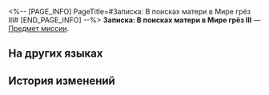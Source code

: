 <%-- [PAGE_INFO]
PageTitle=#Записка: В поисках матери в Мире грёз III#
[END_PAGE_INFO] --%>
{{Предмет Инфобокс
|id          = 140427
|Изображение = Предмет Записи.png
|Тип         = Предмет миссии
|Инвентарь   = Миссии
|Редкость    = 3
|Эффект      = 
|Описание    = На Границе грёз вы снова встречаетесь с отцом и дочерью. Несмотря на все усилия, им ещё предстоит найти Шарлотту. Однако они узнали, что лучшие художники Пенаконии часто собираются в «Грёзах». В отеле Мира грёз сейчас идёт ремонт, но они, похоже, полны решимости туда попасть...
}}
'''Записка: В поисках матери в Мире грёз III''' — [[Предмет миссии]].

==На других языках==
{{На других языках
|en   = Note: Searching for Mother in Dreamscape (III)
|zhs  = 笔记：梦境寻母记•三
|zht  = 筆記：夢境尋母記•三
|ja   = ノート：夢境での母探し・3
|ko   = 노트: 꿈세계에서 엄마를 찾아•3
|es   = Nota: Buscando a mamá en el paisaje onírico III
|fr   = Note&nbsp;: À la recherche d'une mère dans le Pays des rêves&nbsp;(III)
|ru   = Записка: В поисках матери в Мире грёз III
|th   = บันทึก: การตามหาแม่ในแดนฝัน 3
|vi   = Ghi chú: Tìm Mẹ Trong Mơ - 3
|de   = Notiz: Suche nach der Mutter in der Traumlandschaft (III)
|id   = Catatan: Mencari Ibu di Dunia Mimpi 3
|pt   = Anotação: Procurando por Minha Mãe no Mundonírico (III)
}}

==История изменений==
{{История изменений|3.5}}